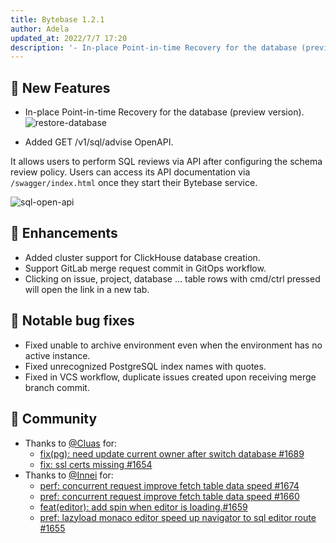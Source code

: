 ```yaml
---
title: Bytebase 1.2.1
author: Adela
updated_at: 2022/7/7 17:20
description: '- In-place Point-in-time Recovery for the database (preview version). - Added GET /v1/sql/advise OpenAPI.'
---
```


## 🚀 New Features

- In-place Point-in-time Recovery for the database (preview version).
  ![restore-database](/content/changelog/1.2.1/restore-database.webp)

- Added GET /v1/sql/advise OpenAPI.

It allows users to perform SQL reviews via API after configuring the schema review policy. Users can access its API documentation via `/swagger/index.html` once they start their Bytebase service.

![sql-open-api](/content/changelog/1.2.1/sql-open-api.webp)

## 🎄 Enhancements

- Added cluster support for ClickHouse database creation.
- Support GitLab merge request commit in GitOps workflow.
- Clicking on issue, project, database … table rows with cmd/ctrl pressed will open the link in a new tab.

## 🐞 Notable bug fixes

- Fixed unable to archive environment even when the environment has no active instance.
- Fixed unrecognized PostgreSQL index names with quotes.
- Fixed in VCS workflow, duplicate issues created upon receiving merge branch commit.

## 🎠 Community

- Thanks to [@Cluas](https://github.com/Cluas) for:
  - [fix(pg): need update current owner after switch database #1689](https://github.com/bytebase/bytebase/pull/1689)
  - [fix: ssl certs missing #1654](https://github.com/bytebase/bytebase/pull/1654)
- Thanks to [@Innei](https://github.com/Innei) for:
  - [perf: concurrent request improve fetch table data speed #1674](https://github.com/bytebase/bytebase/pull/1674)
  - [pref: concurrent request improve fetch table data speed #1660](https://github.com/bytebase/bytebase/pull/1660)
  - [feat(editor): add spin when editor is loading.#1659](https://github.com/bytebase/bytebase/pull/1659)
  - [pref: lazyload monaco editor speed up navigator to sql editor route #1655](https://github.com/bytebase/bytebase/pull/1655)

<IncludeBlock url="/docs/get-started/install/install-upgrade"></IncludeBlock>
